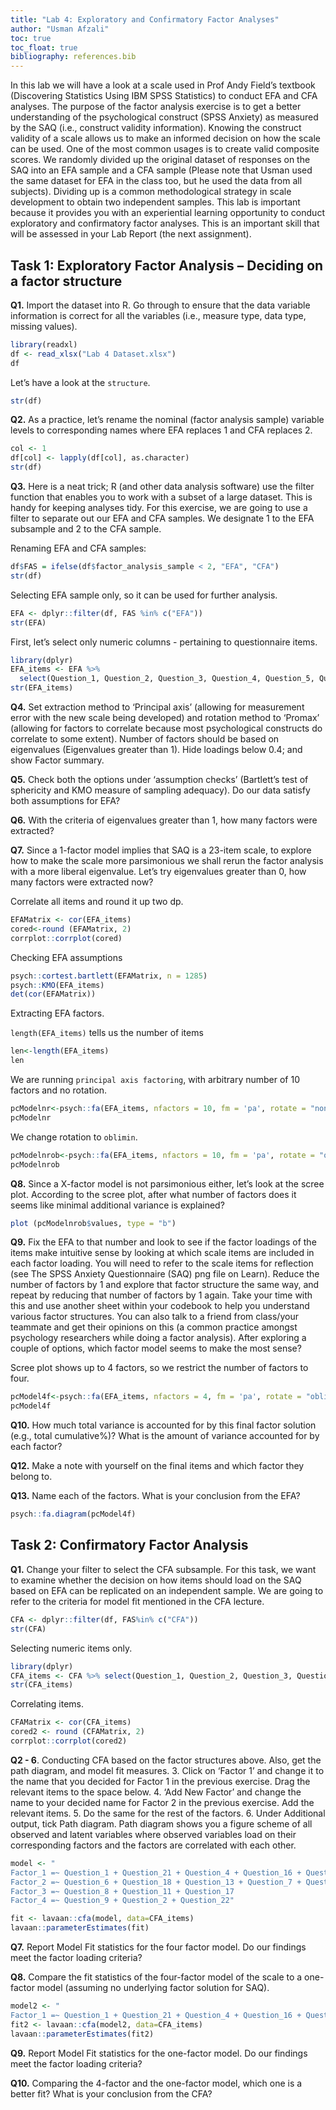 ```yaml
---
title: "Lab 4: Exploratory and Confirmatory Factor Analyses"
author: "Usman Afzali"
toc: true
toc_float: true
bibliography: references.bib
---
```


In this lab we will have a look at a scale used in Prof Andy Field's textbook (Discovering Statistics Using IBM SPSS Statistics) to conduct EFA and CFA analyses. The purpose of the factor analysis exercise is to get a better understanding of the psychological construct (SPSS Anxiety) as measured by the SAQ (i.e., construct validity information). Knowing the construct validity of a scale allows us to make an informed decision on how the scale can be used. One of the most common usages is to create valid composite scores. We randomly divided up the original dataset of responses on the SAQ into an EFA sample and a CFA sample (Please note that Usman used the same dataset for EFA in the class too, but he used the data from all subjects). Dividing up is a common methodological strategy in scale development to obtain two independent samples. This lab is important because it provides you with an experiential learning opportunity to conduct exploratory and confirmatory factor analyses. This is an important skill that will be assessed in your Lab Report (the next assignment).

## Task 1: Exploratory Factor Analysis -- Deciding on a factor structure

**Q1.** Import the dataset into R. Go through to ensure that the data variable information is correct for all the variables (i.e., measure type, data type, missing values).

```r
library(readxl)
df <- read_xlsx("Lab 4 Dataset.xlsx")
df
```

Let's have a look at the `structure`.

```r
str(df)
```

**Q2.** As a practice, let's rename the nominal (factor analysis sample) variable levels to corresponding names where EFA replaces 1 and CFA replaces 2.

```r
col <- 1
df[col] <- lapply(df[col], as.character)
str(df)
```

**Q3.** Here is a neat trick; R (and other data analysis software) use the filter function that enables you to work with a subset of a large dataset. This is handy for keeping analyses tidy. For this exercise, we are going to use a filter to separate out our EFA and CFA samples. We designate 1 to the EFA subsample and 2 to the CFA sample.

Renaming EFA and CFA samples:

```r
df$FAS = ifelse(df$factor_analysis_sample < 2, "EFA", "CFA")
str(df)
```

Selecting EFA sample only, so it can be used for further analysis.

```r
EFA <- dplyr::filter(df, FAS %in% c("EFA"))
str(EFA)
```

First, let's select only numeric columns - pertaining to questionnaire items.

```r
library(dplyr)
EFA_items <- EFA %>%
  select(Question_1, Question_2, Question_3, Question_4, Question_5, Question_6, Question_7, Question_8, Question_9, Question_10, Question_11, Question_12, Question_13, Question_14, Question_15, Question_16, Question_17, Question_18, Question_19, Question_20, Question_21, Question_22, Question_23)
str(EFA_items)
```

**Q4.** Set extraction method to 'Principal axis' (allowing for measurement error with the new scale being developed) and rotation method to 'Promax' (allowing for factors to correlate because most psychological constructs do correlate to some extent). Number of factors should be based on eigenvalues (Eigenvalues greater than 1). Hide loadings below 0.4; and show Factor summary.

**Q5.** Check both the options under 'assumption checks' (Bartlett's test of sphericity and KMO measure of sampling adequacy). Do our data satisfy both assumptions for EFA?

**Q6.** With the criteria of eigenvalues greater than 1, how many factors were extracted?

**Q7.** Since a 1-factor model implies that SAQ is a 23-item scale, to explore how to make the scale more parsimonious we shall rerun the factor analysis with a more liberal eigenvalue. Let's try eigenvalues greater than 0, how many factors were extracted now?

Correlate all items and round it up two dp.

```r
EFAMatrix <- cor(EFA_items)
cored<-round (EFAMatrix, 2)
corrplot::corrplot(cored)
```

Checking EFA assumptions

```r
psych::cortest.bartlett(EFAMatrix, n = 1285)
psych::KMO(EFA_items)
det(cor(EFAMatrix))
```

Extracting EFA factors.

`length(EFA_items)` tells us the number of items

```r
len<-length(EFA_items)
len
```

We are running `principal axis factoring`, with arbitrary number of 10 factors and no rotation.

```r
pcModelnr<-psych::fa(EFA_items, nfactors = 10, fm = 'pa', rotate = "none")
pcModelnr
```

We change rotation to `oblimin`.

```r
pcModelnrob<-psych::fa(EFA_items, nfactors = 10, fm = 'pa', rotate = "oblimin")
pcModelnrob
```

**Q8.** Since a X-factor model is not parsimonious either, let's look at the scree plot. According to the scree plot, after what number of factors does it seems like minimal additional variance is explained?

```r
plot (pcModelnrob$values, type = "b")
```

**Q9.** Fix the EFA to that number and look to see if the factor loadings of the items make intuitive sense by looking at which scale items are included in each factor loading. You will need to refer to the scale items for reflection (see The SPSS Anxiety Questionnaire (SAQ) png file on Learn). Reduce the number of factors by 1 and explore that factor structure the same way, and repeat by reducing that number of factors by 1 again. Take your time with this and use another sheet within your codebook to help you understand various factor structures. You can also talk to a friend from class/your teammate and get their opinions on this (a common practice amongst psychology researchers while doing a factor analysis). After exploring a couple of options, which factor model seems to make the most sense?

Scree plot shows up to 4 factors, so we restrict the number of factors to four.

```r
pcModel4f<-psych::fa(EFA_items, nfactors = 4, fm = 'pa', rotate = "oblimin")
pcModel4f
```

**Q10.** How much total variance is accounted for by this final factor solution (e.g., total cumulative%)? What is the amount of variance accounted for by each factor?

**Q12.** Make a note with yourself on the final items and which factor they belong to.

**Q13.** Name each of the factors. What is your conclusion from the EFA?

```r
psych::fa.diagram(pcModel4f)
```

## Task 2: Confirmatory Factor Analysis

**Q1.** Change your filter to select the CFA subsample. For this task, we want to examine whether the decision on how items should load on the SAQ based on EFA can be replicated on an independent sample. We are going to refer to the criteria for model fit mentioned in the CFA lecture.

```r
CFA <- dplyr::filter(df, FAS%in% c("CFA"))
str(CFA)
```

Selecting numeric items only.

```r
library(dplyr)
CFA_items <- CFA %>% select(Question_1, Question_2, Question_3, Question_4, Question_5, Question_6, Question_7, Question_8, Question_9, Question_10, Question_11, Question_12, Question_13, Question_14, Question_15, Question_16, Question_17, Question_18, Question_19, Question_20, Question_21, Question_22, Question_23)
str(CFA_items)
```

Correlating items.

```r
CFAMatrix <- cor(CFA_items)
cored2 <- round (CFAMatrix, 2)
corrplot::corrplot(cored2)
```

**Q2 - 6**. Conducting CFA based on the factor structures above. Also, get the path diagram, and model fit measures. 3. Click on 'Factor 1' and change it to the name that you decided for Factor 1 in the previous exercise. Drag the relevant items to the space below. 4. 'Add New Factor' and change the name to your decided name for Factor 2 in the previous exercise. Add the relevant items. 5. Do the same for the rest of the factors. 6. Under Additional output, tick Path diagram. Path diagram shows you a figure scheme of all observed and latent variables where observed variables load on their corresponding factors and the factors are correlated with each other.

```r
model <- "
Factor_1 =~ Question_1 + Question_21 + Question_4 + Question_16 + Question_12 + Question_20 + Question_5 + Question_3
Factor_2 =~ Question_6 + Question_18 + Question_13 + Question_7 + Question_14 + Question_10
Factor_3 =~ Question_8 + Question_11 + Question_17
Factor_4 =~ Question_9 + Question_2 + Question_22"
```

```r
fit <- lavaan::cfa(model, data=CFA_items)
lavaan::parameterEstimates(fit)
```

**Q7.** Report Model Fit statistics for the four factor model. Do our findings meet the factor loading criteria?

**Q8.** Compare the fit statistics of the four-factor model of the scale to a one-factor model (assuming no underlying factor solution for SAQ).

```r
model2 <- "
Factor_1 =~ Question_1 + Question_21 + Question_4 + Question_16 + Question_12 + Question_20 + Question_5 + Question_3 + Question_6 + Question_18 + Question_13 + Question_7 + Question_14 + Question_10 + Question_8 + Question_11 + Question_17 + Question_9 + Question_2 + Question_22"
fit2 <- lavaan::cfa(model2, data=CFA_items)
lavaan::parameterEstimates(fit2)
```

**Q9.** Report Model Fit statistics for the one-factor model. Do our findings meet the factor loading criteria?

**Q10.** Comparing the 4-factor and the one-factor model, which one is a better fit? What is your conclusion from the CFA?
